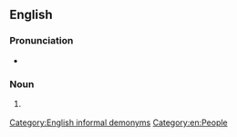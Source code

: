 {{also|croweater|crow-eater}}
==English==
===Pronunciation===
* {{audio|EN-AU ck1 crow eater.ogg|Audio (AU)|lang=en}}

===Noun===
{{en-noun}}

# {{lb|en|Australia}} {{alternative form of|croweater|lang=en}}

[[Category:English informal demonyms]]
[[Category:en:People]]